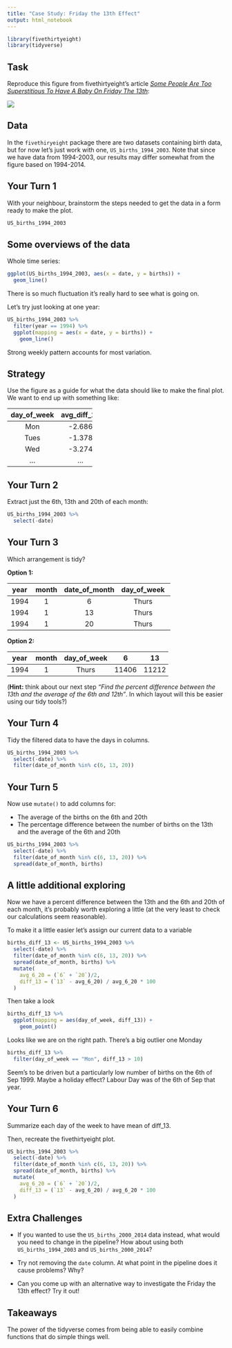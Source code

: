 ```yaml
---
title: "Case Study: Friday the 13th Effect"
output: html_notebook
---
```


<!-- This file by Charlotte Wickham is licensed under a Creative Commons Attribution 4.0 International License. -->

```r
library(fivethirtyeight)
library(tidyverse)
```

## Task

Reproduce this figure from fivethirtyeight's article [*Some People Are Too Superstitious To Have A Baby On Friday The 13th*](https://fivethirtyeight.com/features/some-people-are-too-superstitious-to-have-a-baby-on-friday-the-13th/):

![](resources/bialik-fridaythe13th-2.png)

## Data

In the `fivethiryeight` package there are two datasets containing birth data, but for now let's just work with one, `US_births_1994_2003`.  Note that since we have data from 1994-2003, our results may differ somewhat from the figure based on 1994-2014.

## Your Turn 1 

With your neighbour, brainstorm the steps needed to get the data in a form ready to make the plot.

```r
US_births_1994_2003
```

## Some overviews of the data

Whole time series:
```r
ggplot(US_births_1994_2003, aes(x = date, y = births)) +
  geom_line()
```
There is so much fluctuation it's really hard to see what is going on.

Let's try just looking at one year:
```r
US_births_1994_2003 %>%
  filter(year == 1994) %>%
  ggplot(mapping = aes(x = date, y = births)) +
    geom_line()
```
Strong weekly pattern accounts for most variation.

## Strategy

Use the figure as a guide for what the data should like to make the final plot.  We want to end up with something like:

---------------------------
 day_of_week   avg_diff_13 
------------- -------------
     Mon         -2.686    

    Tues         -1.378    

     Wed         -3.274    
     
     ...          ...
     
---------------------------     


## Your Turn 2

Extract just the 6th, 13th and 20th of each month:

```r
US_births_1994_2003 %>%
  select(-date) 

```

## Your Turn 3

Which arrangement is tidy?

**Option 1:**

-----------------------------------------------------
 year   month   date_of_month   day_of_week   births 
------ ------- --------------- ------------- --------
 1994     1           6            Thurs      11406  

 1994     1          13            Thurs      11212  

 1994     1          20            Thurs      11682  
-----------------------------------------------------

**Option 2:**

----------------------------------------------------
 year   month   day_of_week     6      13      20   
------ ------- ------------- ------- ------- -------
 1994     1        Thurs      11406   11212   11682 
----------------------------------------------------

(**Hint:** think about our next step *"Find the percent difference between the 13th and the average of the 6th and 12th"*. In which layout will this be easier using our tidy tools?)

## Your Turn 4

Tidy the filtered data to have the days in columns.

```r
US_births_1994_2003 %>%
  select(-date) %>% 
  filter(date_of_month %in% c(6, 13, 20))
```

## Your Turn 5

Now use `mutate()` to add columns for:

* The average of the births on the 6th and 20th
* The percentage difference between the number of births on the 13th and the average of the 6th and 20th

```r
US_births_1994_2003 %>%
  select(-date) %>% 
  filter(date_of_month %in% c(6, 13, 20)) %>%
  spread(date_of_month, births) 
```

## A little additional exploring

Now we have a percent difference between the 13th and the 6th and 20th of each month, it's probably worth exploring a little (at the very least to check our calculations seem reasonable).

To make it a little easier let's assign our current data to a variable
```r
births_diff_13 <- US_births_1994_2003 %>%
  select(-date) %>% 
  filter(date_of_month %in% c(6, 13, 20)) %>%
  spread(date_of_month, births) %>%
  mutate(
    avg_6_20 = (`6` + `20`)/2,
    diff_13 = (`13` - avg_6_20) / avg_6_20 * 100
  )
```

Then take a look
```r
births_diff_13 %>% 
  ggplot(mapping = aes(day_of_week, diff_13)) +
    geom_point()
```

Looks like we are on the right path.  There's a big outlier one Monday
```r
births_diff_13 %>%
  filter(day_of_week == "Mon", diff_13 > 10)
```

Seem's to be driven but a particularly low number of births on the 6th of Sep 1999. Maybe a holiday effect? Labour Day was of the 6th of Sep that year.

## Your Turn 6

Summarize each day of the week to have mean of diff_13.

Then, recreate the fivethirtyeight plot.

```r
US_births_1994_2003 %>%
  select(-date) %>% 
  filter(date_of_month %in% c(6, 13, 20)) %>%
  spread(date_of_month, births) %>%
  mutate(
    avg_6_20 = (`6` + `20`)/2,
    diff_13 = (`13` - avg_6_20) / avg_6_20 * 100
  ) 
```

## Extra Challenges

* If you wanted to use the `US_births_2000_2014` data instead, what would you need to change in the pipeline?  How about using both `US_births_1994_2003` and `US_births_2000_2014`?

* Try not removing the `date` column. At what point in the pipeline does it cause problems? Why?

* Can you come up with an alternative way to investigate the Friday the 13th effect?  Try it out!

## Takeaways

The power of the tidyverse comes from being able to easily combine functions that do simple things well.  

